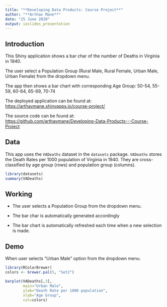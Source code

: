 ```yaml
---
title: "**Developing Data Products: Course Project**"
author: "**Arthav Mane**"
date: "25 June 2020"
output: ioslides_presentation
---
```


## **Introduction**

This Shiny application shows a bar char of the number of Deaths in Virginia in 1940.

The user select a Population Group (Rural Male, Rural Female, Urban Male, Urban Female) from the dropdown menu.

The app then shows a bar chart with corresponding Age Group: 50-54, 55-59, 60-64, 65-69, 70-74

The deployed application can be found at:
<https://arthavmane.shinyapps.io/course-project/>

The source code can be found at:
<https://github.com/arthavmane/Developing-Data-Products---Course-Project>

## **Data**

This app uses the `VADeaths` dataset in the `datasets` package. `VADeaths` stores the Death Rates per 1000 population of Virginia in 1940. They are cross-classified by age group (rows) and population group (columns).

```r
library(datasets)
summary(VADeaths)
```

## **Working**

* The user selects a Population Group from the dropdown menu.

* The bar char is automatically generated accordingly

* The bar chart is automatically refreshed each time when a new selection is made.

## **Demo**

When user selects "Urban Male" option from the dropdown menu.

```r
library(RColorBrewer)
colors <- brewer.pal(5, "Set2")

barplot(VADeaths[,3],
        main="Urban Male",
        ylab="Death Rate per 1000 population",
        xlab="Age Group",
        col=colors)
```
